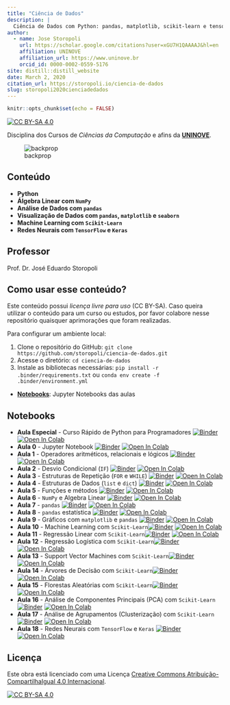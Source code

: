 ```yaml
---
title: "Ciência de Dados"
description: |
  Ciência de Dados com Python: pandas, matplotlib, scikit-learn e tensorflow.
author:
  - name: Jose Storopoli
    url: https://scholar.google.com/citations?user=xGU7H1QAAAAJ&hl=en
    affiliation: UNINOVE
    affiliation_url: https://www.uninove.br
    orcid_id: 0000-0002-0559-5176
site: distill::distill_website
date: March 2, 2020
citation_url: https://storopoli.io/ciencia-de-dados
slug: storopoli2020cienciadedados
---
```


```r
knitr::opts_chunk$set(echo = FALSE)
```

<link rel="stylesheet" href="https://cdn.rawgit.com/jpswalsh/academicons/master/css/academicons.min.css"/>

[![CC BY-SA 4.0][cc-by-sa-shield]][cc-by-sa]

Disciplina dos Cursos de *Ciências da Computação* e afins da [**UNINOVE**](https://www.uninove.br).

![backprop](images/backpropagation.gif)

## Conteúdo

* **Python**
* **Álgebra Linear com `NumPy`**
* **Análise de Dados com `pandas`**
* **Visualização de Dados com `pandas`, `matplotlib` e `seaborn`**
* **Machine Learning com `Scikit-Learn`**
* **Redes Neurais com `TensorFlow` e `Keras`**

## Professor

Prof. Dr. José Eduardo Storopoli <a href="https://storopoli.io"><i class="fa fa-globe fa-lg"></i></a> <a href="http://lattes.cnpq.br/2281909649311607"><i class="ai ai-lattes ai-lg"></i></a> <a href="https://orcid.org/0000-0002-0559-5176"><i class="ai ai-orcid ai-lg"></i></a> <a href="mailto:josees@uni9.pro.br"><i class="fa fa-paper-plane fa-lg"></i></a>

## Como usar esse conteúdo?

Este conteúdo possui *licença livre para uso* (CC BY-SA). Caso queira utilizar o conteúdo para um curso ou estudos, por favor colabore nesse repositório quaisquer aprimorações que foram realizadas.

Para configurar um ambiente local:

1. Clone o repositório do GitHub: `git clone https://github.com/storopoli/ciencia-de-dados.git`
2. Acesse o diretório: `cd ciencia-de-dados`
3. Instale as bibliotecas necessárias: `pip install -r .binder/requirements.txt ` ou `conda env create -f .binder/environment.yml`

* **[Notebooks](https://github.com/storopoli/ciencia-de-dados/tree/master/notebooks)**: Jupyter Notebooks das aulas

## Notebooks

* **Aula Especial** - Curso Rápido de Python para Programadores [![Binder](https://mybinder.org/badge_logo.svg)](https://mybinder.org/v2/gh/storopoli/ciencia-de-dados/master?filepath=notebooks%2FAula_Especial_Python.ipynb) [![Open In Colab](https://colab.research.google.com/assets/colab-badge.svg)](https://colab.research.google.com/github/storopoli/ciencia-de-dados/blob/master/notebooks/Aula_Especial_Python.ipynb)
* **Aula 0** - Jupyter Notebook [![Binder](https://mybinder.org/badge_logo.svg)](https://mybinder.org/v2/gh/storopoli/ciencia-de-dados/master?filepath=notebooks%2FAula_0_Jupyter.ipynb) [![Open In Colab](https://colab.research.google.com/assets/colab-badge.svg)](https://colab.research.google.com/github/storopoli/ciencia-de-dados/blob/master/notebooks/Aula_0_Jupyter.ipynb)
* **Aula 1** - Operadores aritméticos, relacionais e lógicos [![Binder](https://mybinder.org/badge_logo.svg)](https://mybinder.org/v2/gh/storopoli/ciencia-de-dados/master?filepath=notebooks%2FAula_1_Operadores_Aritmeticos_Relacionais_e_Logicos.ipynb) [![Open In Colab](https://colab.research.google.com/assets/colab-badge.svg)](https://colab.research.google.com/github/storopoli/ciencia-de-dados/blob/master/notebooks/Aula_1_Operadores_Aritmeticos_Relacionais_e_Logicos.ipynb)
* **Aula 2** - Desvio Condicional (`IF`) [![Binder](https://mybinder.org/badge_logo.svg)](https://mybinder.org/v2/gh/storopoli/ciencia-de-dados/master?filepath=notebooks%2FAula_2_Desvio_Condicional_IF.ipynb) [![Open In Colab](https://colab.research.google.com/assets/colab-badge.svg)](https://colab.research.google.com/github/storopoli/ciencia-de-dados/blob/master/notebooks/Aula_2_Desvio_Condicional_IF.ipynb)
* **Aula 3** - Estruturas de Repetição (`FOR` e `WHILE`) [![Binder](https://mybinder.org/badge_logo.svg)](https://mybinder.org/v2/gh/storopoli/ciencia-de-dados/master?filepath=notebooks%2FAula_3_Estruturas_de_Repeticao.ipynb) [![Open In Colab](https://colab.research.google.com/assets/colab-badge.svg)](https://colab.research.google.com/github/storopoli/ciencia-de-dados/blob/master/notebooks/Aula_3_Estruturas_de_Repeticao.ipynb)
* **Aula 4** - Estruturas de Dados (`list` e `dict`) [![Binder](https://mybinder.org/badge_logo.svg)](https://mybinder.org/v2/gh/storopoli/ciencia-de-dados/master?filepath=notebooks%2FAula_4_Estrutura_de_Dados.ipynb) [![Open In Colab](https://colab.research.google.com/assets/colab-badge.svg)](https://colab.research.google.com/github/storopoli/ciencia-de-dados/blob/master/notebooks/Aula_4_Estrutura_de_Dados.ipynb)
* **Aula 5** - Funções e métodos [![Binder](https://mybinder.org/badge_logo.svg)](https://mybinder.org/v2/gh/storopoli/ciencia-de-dados/master?filepath=notebooks%2FAula_5_Metodos_e_Funcoes.ipynb) [![Open In Colab](https://colab.research.google.com/assets/colab-badge.svg)](https://colab.research.google.com/github/storopoli/ciencia-de-dados/blob/master/notebooks/Aula_5_Metodos_e_Funcoes.ipynb)
* **Aula 6** - `NumPy` e Algebra Linear [![Binder](https://mybinder.org/badge_logo.svg)](https://mybinder.org/v2/gh/storopoli/ciencia-de-dados/master?filepath=notebooks%2FAula_6_Numpy_Algebra_Linear.ipynb) [![Open In Colab](https://colab.research.google.com/assets/colab-badge.svg)](https://colab.research.google.com/github/storopoli/ciencia-de-dados/blob/master/notebooks/Aula_6_Numpy_Algebra_Linear.ipynb)
* **Aula 7** - `pandas` [![Binder](https://mybinder.org/badge_logo.svg)](https://mybinder.org/v2/gh/storopoli/ciencia-de-dados/master?filepath=notebooks%2FAula_7_pandas.ipynb) [![Open In Colab](https://colab.research.google.com/assets/colab-badge.svg)](https://colab.research.google.com/github/storopoli/ciencia-de-dados/blob/master/notebooks/Aula_7_pandas.ipynb)
* **Aula 8** - `pandas` estatística [![Binder](https://mybinder.org/badge_logo.svg)](https://mybinder.org/v2/gh/storopoli/ciencia-de-dados/master?filepath=notebooks%2FAula_8_pandas_estatistica.ipynb) [![Open In Colab](https://colab.research.google.com/assets/colab-badge.svg)](https://colab.research.google.com/github/storopoli/ciencia-de-dados/blob/master/notebooks/Aula_8_pandas_estatistica.ipynb)
* **Aula 9** - Gráficos com `matplotlib` e `pandas` [![Binder](https://mybinder.org/badge_logo.svg)](https://mybinder.org/v2/gh/storopoli/ciencia-de-dados/master?filepath=notebooks%2FAula_9_graficos.ipynb) [![Open In Colab](https://colab.research.google.com/assets/colab-badge.svg)](https://colab.research.google.com/github/storopoli/ciencia-de-dados/blob/master/notebooks/Aula_9_graficos.ipynb)
* **Aula 10** - Machine Learning com `Scikit-Learn`[![Binder](https://mybinder.org/badge_logo.svg)](https://mybinder.org/v2/gh/storopoli/ciencia-de-dados/master?filepath=notebooks%2FAula_10_Machine_Learning.ipynb) [![Open In Colab](https://colab.research.google.com/assets/colab-badge.svg)](https://colab.research.google.com/github/storopoli/ciencia-de-dados/blob/master/notebooks/Aula_10_Machine_Learning.ipynb)
* **Aula 11** - Regressão Linear com `Scikit-Learn`[![Binder](https://mybinder.org/badge_logo.svg)](https://mybinder.org/v2/gh/storopoli/ciencia-de-dados/master?filepath=notebooks%2FAula_11_Regressao_Linear.ipynb) [![Open In Colab](https://colab.research.google.com/assets/colab-badge.svg)](https://colab.research.google.com/github/storopoli/ciencia-de-dados/blob/master/notebooks/Aula_11_Regressao_Linear.ipynb)
* **Aula 12** - Regressão Logística com `Scikit-Learn`[![Binder](https://mybinder.org/badge_logo.svg)](https://mybinder.org/v2/gh/storopoli/ciencia-de-dados/master?filepath=notebooks%2FAula_12_Regressao_Logistica.ipynb) [![Open In Colab](https://colab.research.google.com/assets/colab-badge.svg)](https://colab.research.google.com/github/storopoli/ciencia-de-dados/blob/master/notebooks/Aula_12_Regressao_Logistica.ipynb)
* **Aula 13** - Support Vector Machines com `Scikit-Learn`[![Binder](https://mybinder.org/badge_logo.svg)](https://mybinder.org/v2/gh/storopoli/ciencia-de-dados/master?filepath=notebooks%2FAula_13_Support_Vector_Machines.ipynb) [![Open In Colab](https://colab.research.google.com/assets/colab-badge.svg)](https://colab.research.google.com/github/storopoli/ciencia-de-dados/blob/master/notebooks/Aula_13_Support_Vector_Machines.ipynb)
* **Aula 14** - Árvores de Decisão com `Scikit-Learn`[![Binder](https://mybinder.org/badge_logo.svg)](https://mybinder.org/v2/gh/storopoli/ciencia-de-dados/master?filepath=notebooks%2FAula_14_Arvores_de_Decisao.ipynb) [![Open In Colab](https://colab.research.google.com/assets/colab-badge.svg)](https://colab.research.google.com/github/storopoli/ciencia-de-dados/blob/master/notebooks/Aula_14_Arvores_de_Decisao.ipynb)
* **Aula 15** - Florestas Aleatórias com `Scikit-Learn`[![Binder](https://mybinder.org/badge_logo.svg)](https://mybinder.org/v2/gh/storopoli/ciencia-de-dados/master?filepath=notebooks%2FAula_15_Florestas_Aleatorias.ipynb) [![Open In Colab](https://colab.research.google.com/assets/colab-badge.svg)](https://colab.research.google.com/github/storopoli/ciencia-de-dados/blob/master/notebooks/Aula_15_Florestas_Aleatorias.ipynb)
* **Aula 16** - Análise de Componentes Principais (PCA) com `Scikit-Learn`[![Binder](https://mybinder.org/badge_logo.svg)](https://mybinder.org/v2/gh/storopoli/ciencia-de-dados/master?filepath=notebooks%2FAula_16_Analise_de_Componentes_Principais.ipynb) [![Open In Colab](https://colab.research.google.com/assets/colab-badge.svg)](https://colab.research.google.com/github/storopoli/ciencia-de-dados/blob/master/notebooks/Aula_16_Analise_de_Componentes_Principais.ipynb)
* **Aula 17** - Análise de Agrupamentos (Clusterização) com `Scikit-Learn`[![Binder](https://mybinder.org/badge_logo.svg)](https://mybinder.org/v2/gh/storopoli/ciencia-de-dados/master?filepath=notebooks%2FAula_17_Clusterizacao.ipynb) [![Open In Colab](https://colab.research.google.com/assets/colab-badge.svg)](https://colab.research.google.com/github/storopoli/ciencia-de-dados/blob/master/notebooks/Aula_17_Clusterizacao.ipynb)
* **Aula 18** - Redes Neurais com `TensorFlow` e `Keras` [![Binder](https://mybinder.org/badge_logo.svg)](https://mybinder.org/v2/gh/storopoli/ciencia-de-dados/master?filepath=notebooks%2FAula_18_Redes_Neurais_com_TensorFlow.ipynb) [![Open In Colab](https://colab.research.google.com/assets/colab-badge.svg)](https://colab.research.google.com/github/storopoli/ciencia-de-dados/blob/master/notebooks/Aula_18_Redes_Neurais_com_TensorFlow.ipynb)

## Licença

Este obra está licenciado com uma Licença
[Creative Commons Atribuição-CompartilhaIgual 4.0 Internacional][cc-by-sa].

[![CC BY-SA 4.0][cc-by-sa-image]][cc-by-sa]

[cc-by-sa]: http://creativecommons.org/licenses/by-sa/4.0/
[cc-by-sa-image]: https://licensebuttons.net/l/by-sa/4.0/88x31.png
[cc-by-sa-shield]: https://img.shields.io/badge/License-CC%20BY--SA%204.0-lightgrey.svg
